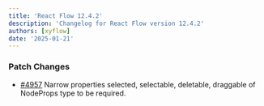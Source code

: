 ```yaml
---
title: 'React Flow 12.4.2'
description: 'Changelog for React Flow version 12.4.2'
authors: [xyflow]
date: '2025-01-21'
---
```


### Patch Changes

- [#4957](https://github.com/xyflow/xyflow/pull/4957) Narrow properties selected, selectable, deletable, draggable of NodeProps type to be required.
